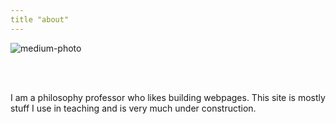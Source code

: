 ```yaml
---
title "about"
---
```


![medium-photo](images/02.jpg) \



<br><br>

I am a philosophy professor who likes building webpages. This site is mostly stuff I use in teaching and is very much under construction.